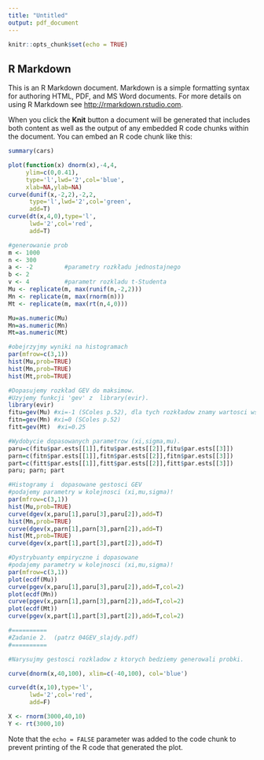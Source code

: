```yaml
---
title: "Untitled"
output: pdf_document
---
```


```r
knitr::opts_chunk$set(echo = TRUE)
```

## R Markdown

This is an R Markdown document. Markdown is a simple formatting syntax for authoring HTML, PDF, and MS Word documents. For more details on using R Markdown see <http://rmarkdown.rstudio.com>.

When you click the **Knit** button a document will be generated that includes both content as well as the output of any embedded R code chunks within the document. You can embed an R code chunk like this:

```r
summary(cars)
```



```r
plot(function(x) dnorm(x),-4,4,
     ylim=c(0,0.41),
     type='l',lwd='2',col='blue',
     xlab=NA,ylab=NA)
curve(dunif(x,-2,2),-2,2,
      type='l',lwd='2',col='green', 
      add=T)
curve(dt(x,4,0),type='l',
      lwd='2',col='red', 
      add=T)

#generowanie prob
m <- 1000
n <- 300
a <- -2         #parametry rozkładu jednostajnego
b <- 2
v <- 4          #parametr rozkladu t-Studenta
Mu <- replicate(m, max(runif(n,-2,2)))
Mn <- replicate(m, max(rnorm(n)))
Mt <- replicate(m, max(rt(n,4,0)))

Mu=as.numeric(Mu)
Mn=as.numeric(Mn)
Mt=as.numeric(Mt)

#obejrzyjmy wyniki na histogramach
par(mfrow=c(3,1))
hist(Mu,prob=TRUE)
hist(Mn,prob=TRUE)
hist(Mt,prob=TRUE)

#Dopasujemy rozkład GEV do maksimow.
#Uzyjemy funkcji 'gev' z  library(evir).
library(evir)
fitu=gev(Mu) #xi=-1 (SColes p.52), dla tych rozkładow znamy wartosci wspołczynnika xi 
fitn=gev(Mn) #xi=0 (SColes p.52)
fitt=gev(Mt)  #xi=0.25

#Wydobycie dopasowanych parametrow (xi,sigma,mu).
paru=c(fitu$par.ests[[1]],fitu$par.ests[[2]],fitu$par.ests[[3]])
parn=c(fitn$par.ests[[1]],fitn$par.ests[[2]],fitn$par.ests[[3]])
part=c(fitt$par.ests[[1]],fitt$par.ests[[2]],fitt$par.ests[[3]])
paru; parn; part

#Histogramy i  dopasowane gestosci GEV 
#podajemy parametry w kolejnosci (xi,mu,sigma)!
par(mfrow=c(3,1))
hist(Mu,prob=TRUE)
curve(dgev(x,paru[1],paru[3],paru[2]),add=T)
hist(Mn,prob=TRUE)
curve(dgev(x,parn[1],parn[3],parn[2]),add=T)
hist(Mt,prob=TRUE)
curve(dgev(x,part[1],part[3],part[2]),add=T)

#Dystrybuanty empiryczne i dopasowane 
#podajemy parametry w kolejnosci (xi,mu,sigma)!
par(mfrow=c(3,1))
plot(ecdf(Mu))
curve(pgev(x,paru[1],paru[3],paru[2]),add=T,col=2)
plot(ecdf(Mn))
curve(pgev(x,parn[1],parn[3],parn[2]),add=T,col=2)
plot(ecdf(Mt))
curve(pgev(x,part[1],part[3],part[2]),add=T,col=2)

#==========
#Zadanie 2.  (patrz 04GEV_slajdy.pdf)
#==========

#Narysujmy gestosci rozkladow z ktorych bedziemy generowali probki.

curve(dnorm(x,40,100), xlim=c(-40,100), col='blue')

curve(dt(x,10),type='l',
      lwd='2',col='red', 
      add=F)

X <- rnorm(3000,40,10)
Y <- rt(3000,10)
```

Note that the `echo = FALSE` parameter was added to the code chunk to prevent printing of the R code that generated the plot.
